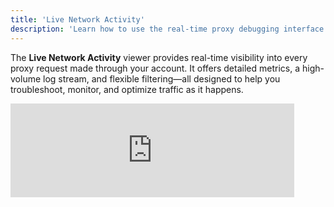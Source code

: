 ```yaml
---
title: 'Live Network Activity'
description: 'Learn how to use the real-time proxy debugging interface in the Ping Proxies dashboard to monitor and troubleshoot requests as they happen.'
---
```


The **Live Network Activity** viewer provides real-time visibility into every proxy request made through your account. It offers detailed metrics, a high-volume log stream, and flexible filtering—all designed to help you troubleshoot, monitor, and optimize traffic as it happens.
<Frame>
<iframe
  className="w-full aspect-video rounded-xl"
  width="90%"
  src="https://www.youtube.com/embed/nDe419udmaw"
  frameBorder="0"
  allow="accelerometer; autoplay; clipboard-write; encrypted-media; gyroscope; picture-in-picture"
  allowFullScreen
/>
</Frame>

## Why use Live Network Activity?

Historically, proxy debugging has required combing through delayed logs, third-party monitoring tools, and disconnected status systems. The [Live Network Activity viewer](https://dashboard.pingproxies.com/observability/live) solves this by delivering all traffic-level insight in one place—updated in real time and tied directly to your usage.

This tool is essential for:

- Debugging failed or misrouted proxy requests
- Monitoring performance of specific hosts or applications
- Validating user-specific traffic behavior
- Troubleshooting internal service or network routing issues

## Core Capabilities

### Real-Time Request Monitoring

All proxy requests are streamed live and displayed as they happen. The table updates automatically and reflects:

- Request timestamps
- Byte counts
- Duration in milliseconds
- Target domains
- Proxy user and proxy ID
- Network type and IP addresses

You can observe immediate feedback from your requests without needing to reload the page or rely on static exports.

### Internal Error Codes

Due to TLS encryption, we do not display HTTP status codes. Instead, Ping Proxies uses internal error codes that represent issues encountered during the connection or transmission phases.

These may include:

- DNS resolution failures
- TLS negotiation errors
- Target unreachable
- Timeout or socket closure issues

Each error code is accompanied by a user-friendly description. For a complete list, refer to our [Live Network Error Codes documentation](/docs/errors#live-network-errors).

### Flexible Filtering System

The **Add Filter** menu allows you to combine multiple filters to isolate specific events or troubleshoot traffic segments.

Available filters include:

- Log ID
- Network
- Protocol
- Error Code
- Bytes
- Duration
- Proxy User
- Client IP Address
- Proxy ID
- Proxy IP Address
- Service ID

Filters support chaining and are dynamically applied, letting you narrow down from thousands of requests to just a few relevant entries in seconds.

## Getting Started

Live Network Activity is available under the **Network Observability** section in your dashboard. It requires no setup—logging is automatic for all proxy requests made through your account.

To start:

1. Go to `Network Observability` → [Live Activity](https://dashboard.pingproxies.com/observability/live)
2. Use the filter menu to customize your view
3. Observe request activity in real time

The viewer is optimized for performance and can handle high request volumes without delay, even in enterprise-scale environments.

## Use Cases

Live Network Activity is especially useful for:

- **Technical debugging** of failed requests or slow responses
- **Traffic pattern inspection** for monitoring uptime and volume
- **Operational audits** tied to specific proxy users, networks, or service IDs
- **Performance monitoring** for latency or timeout detection